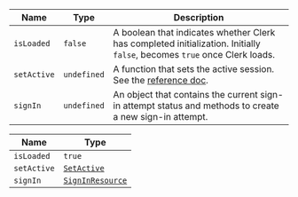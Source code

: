 | Name        | Type        | Description                                                                                                              |
| ----------- | ----------- | ------------------------------------------------------------------------------------------------------------------------ |
| `isLoaded`  | `false`     | A boolean that indicates whether Clerk has completed initialization. Initially `false`, becomes `true` once Clerk loads. |
| `setActive` | `undefined` | A function that sets the active session. See the [reference doc](/docs/reference/javascript/clerk#set-active).           |
| `signIn`    | `undefined` | An object that contains the current sign-in attempt status and methods to create a new sign-in attempt.                  |

| Name        | Type                                                   |
| ----------- | ------------------------------------------------------ |
| `isLoaded`  | `true`                                                 |
| `setActive` | [`SetActive`](set-active.mdx)                          |
| `signIn`    | [`SignInResource`](/docs/reference/javascript/sign-in) |
